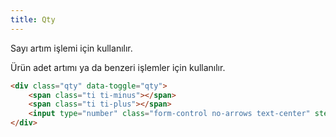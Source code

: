 ```yaml
---
title: Qty
---
```

Sayı artım işlemi için kullanılır.

Ürün adet artımı ya da benzeri işlemler için kullanılır.

```html title="Örnek kullanım" 
<div class="qty" data-toggle="qty">
    <span class="ti ti-minus"></span>
    <span class="ti ti-plus"></span>
    <input type="number" class="form-control no-arrows text-center" step="1" value="1">
</div>
```
